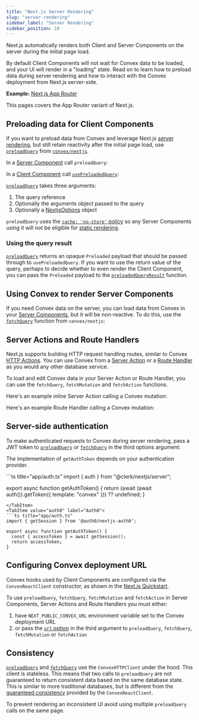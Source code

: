 ```yaml
---
title: "Next.js Server Rendering"
slug: "server-rendering"
sidebar_label: "Server Rendering"
sidebar_position: 10
---
```



Next.js automatically renders both Client and Server Components on the server
during the initial page load.

By default Client Components will not wait for Convex data to be loaded, and
your UI will render in a "loading" state. Read on to learn how to preload data
during server rendering and how to interact with the Convex deployment from
Next.js server-side.

**Example:**
[Next.js App Router](https://github.com/get-convex/convex-demos/tree/main/nextjs-app-router)

This pages covers the App Router variant of Next.js.

<BetaAdmonition feature="Next.js Server Rendering support" verb="is" />

## Preloading data for Client Components

If you want to preload data from Convex and leverage Next.js
[server rendering](https://nextjs.org/docs/app/building-your-application/rendering/server-components#server-rendering-strategies),
but still retain reactivity after the initial page load, use
[`preloadQuery`](/api/modules/nextjs#preloadquery) from
[`convex/nextjs`](/api/modules/nextjs).

In a
[Server Component](https://nextjs.org/docs/app/building-your-application/rendering/server-components)
call `preloadQuery`:

<TSAndJSSnippet
  title="app/TasksWrapper.tsx"
  sourceTS={PreloadQuery}
  sourceJS={PreloadQuery}
/>

In a
[Client Component](https://nextjs.org/docs/app/building-your-application/rendering/client-components)
call [`usePreloadedQuery`](/api/modules/react#usepreloadedquery):

<TSAndJSSnippet
  title="app/TasksWrapper.tsx"
  sourceTS={UsePreloadedQueryTS}
  sourceJS={UsePreloadedQueryJS}
/>

[`preloadQuery`](/api/modules/nextjs#preloadquery) takes three arguments:

1. The query reference
2. Optionally the arguments object passed to the query
3. Optionally a [NextjsOptions](/api/modules/nextjs#nextjsoptions) object

`preloadQuery` uses the
[`cache: 'no-store'` policy](https://nextjs.org/docs/app/building-your-application/data-fetching/fetching-caching-and-revalidating#opting-out-of-data-caching)
so any Server Components using it will not be eligible for
[static rendering](https://nextjs.org/docs/app/building-your-application/rendering/server-components#server-rendering-strategies).

### Using the query result

[`preloadQuery`](/api/modules/nextjs#preloadquery) returns an opaque `Preloaded`
payload that should be passed through to `usePreloadedQuery`. If you want to use
the return value of the query, perhaps to decide whether to even render the
Client Component, you can pass the `Preloaded` payload to the
[`preloadedQueryResult`](/api/modules/nextjs#preloadedQueryResult) function.

## Using Convex to render Server Components

If you need Convex data on the server, you can load data from Convex in your
[Server Components](https://nextjs.org/docs/app/building-your-application/data-fetching/fetching),
but it will be non-reactive. To do this, use the
[`fetchQuery`](/api/modules/nextjs#fetchQuery) function from `convex/nextjs`:

<TSAndJSSnippet
  title="app/StaticTasks.tsx"
  sourceTS={FetchQuery}
  sourceJS={FetchQuery}
/>

## Server Actions and Route Handlers

Next.js supports building HTTP request handling routes, similar to Convex
[HTTP Actions](/docs/functions/http-actions.mdx). You can use Convex from a
[Server Action](https://nextjs.org/docs/app/building-your-application/data-fetching/server-actions-and-mutations)
or a
[Route Handler](https://nextjs.org/docs/app/building-your-application/routing/route-handlers)
as you would any other database service.

To load and edit Convex data in your Server Action or Route Handler, you can use
the `fetchQuery`, `fetchMutation` and `fetchAction` functions.

Here's an example inline Server Action calling a Convex mutation:

<TSAndJSSnippet
  title="app/example/page.tsx"
  sourceTS={ServerActionTS}
  sourceJS={ServerActionJS}
/>

Here's an example Route Handler calling a Convex mutation:

<TSAndJSSnippet
  title="app/api/route.ts"
  sourceTS={RouteHandlerTS}
  sourceJS={RouteHandlerJS}
/>

## Server-side authentication

To make authenticated requests to Convex during server rendering, pass a JWT
token to [`preloadQuery`](/api/modules/nextjs#preloadquery) or
[`fetchQuery`](/api/modules/nextjs#fetchQuery) in the third options argument:

<TSAndJSSnippet
  title="app/TasksWrapper.tsx"
  sourceTS={AuthedPreloadQuery}
  sourceJS={AuthedPreloadQuery}
  snippet="example"
/>

The implementation of `getAuthToken` depends on your authentication provider.

<Tabs>
<TabItem value="clerk" label="Clerk">
```ts title="app/auth.ts"
import { auth } from "@clerk/nextjs/server";

export async function getAuthToken() {
  return (await (await auth()).getToken({ template: "convex" })) ?? undefined;
}
```
</TabItem>
<TabItem value="auth0" label="Auth0">
```ts title="app/auth.ts"
import { getSession } from '@auth0/nextjs-auth0';

export async function getAuthToken() {
  const { accessToken } = await getSession();
  return accessToken;
}
```
</TabItem>
</Tabs>

## Configuring Convex deployment URL

Convex hooks used by Client Components are configured via the
`ConvexReactClient` constructor, as shown in the
[Next.js Quickstart](/docs/quickstart/nextjs.mdx).

To use `preloadQuery`, `fetchQuery`, `fetchMutation` and `fetchAction` in Server
Components, Server Actions and Route Handlers you must either:

1. have `NEXT_PUBLIC_CONVEX_URL` environment variable set to the Convex
   deployment URL
2. or pass the [`url` option](/api/modules/nextjs#nextjsoptions) in the third
   argument to `preloadQuery`, `fetchQuery`, `fetchMutation` or `fetchAction`

## Consistency

[`preloadQuery`](/api/modules/nextjs#preloadquery) and
[`fetchQuery`](/api/modules/nextjs#fetchQuery) use the `ConvexHTTPClient` under
the hood. This client is stateless. This means that two calls to `preloadQuery`
are not guaranteed to return consistent data based on the same database state.
This is similar to more traditional databases, but is different from the
[guaranteed consistency](/docs/client/react.mdx#consistency) provided by the
`ConvexReactClient`.

To prevent rendering an inconsistent UI avoid using multiple `preloadQuery`
calls on the same page.
